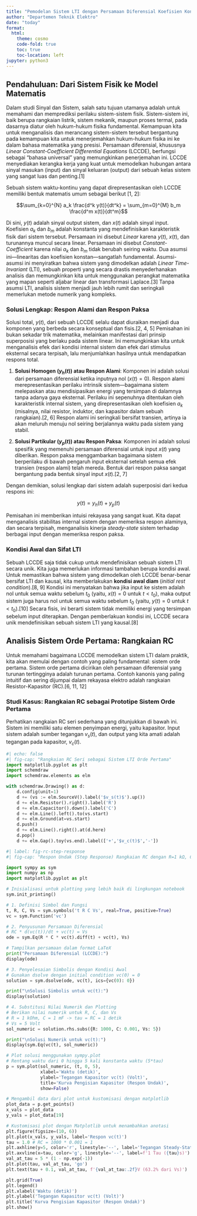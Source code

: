 ```yaml
---
title: "Pemodelan Sistem LTI dengan Persamaan Diferensial Koefisien Konstan (LCCDE)"
author: "Departemen Teknik Elektro"
date: "today"
format:
  html:
    theme: cosmo
    code-fold: true
    toc: true
    toc-location: left
jupyter: python3
---
```


## Pendahuluan: Dari Sistem Fisik ke Model Matematis

Dalam studi Sinyal dan Sistem, salah satu tujuan utamanya adalah untuk memahami dan memprediksi perilaku sistem-sistem fisik. Sistem-sistem ini, baik berupa rangkaian listrik, sistem mekanik, maupun proses termal, pada dasarnya diatur oleh hukum-hukum fisika fundamental. Kemampuan kita untuk menganalisis dan merancang sistem-sistem tersebut bergantung pada kemampuan kita untuk menerjemahkan hukum-hukum fisika ini ke dalam bahasa matematika yang presisi. Persamaan diferensial, khususnya *Linear Constant-Coefficient Differential Equations* (LCCDE), berfungsi sebagai "bahasa universal" yang memungkinkan penerjemahan ini. LCCDE menyediakan kerangka kerja yang kuat untuk memodelkan hubungan antara sinyal masukan (input) dan sinyal keluaran (output) dari sebuah kelas sistem yang sangat luas dan penting.[1]

Sebuah sistem waktu-kontinu yang dapat direpresentasikan oleh LCCDE memiliki bentuk matematis umum sebagai berikut [1, 2]:

$$\sum_{k=0}^{N} a_k \frac{d^k y(t)}{dt^k} = \sum_{m=0}^{M} b_m \frac{d^m x(t)}{dt^m}$$

Di sini, $y(t)$ adalah sinyal output sistem, dan $x(t)$ adalah sinyal input. Koefisien $a_k$ dan $b_m$ adalah konstanta yang mendefinisikan karakteristik fisik dari sistem tersebut. Persamaan ini disebut *Linear* karena $y(t)$, $x(t)$, dan turunannya muncul secara linear. Persamaan ini disebut *Constant-Coefficient* karena nilai $a_k$ dan $b_m$ tidak berubah seiring waktu. Dua asumsi ini—linearitas dan koefisien konstan—sangatlah fundamental. Asumsi-asumsi ini menyiratkan bahwa sistem yang dimodelkan adalah *Linear Time-Invariant* (LTI), sebuah properti yang secara drastis menyederhanakan analisis dan memungkinkan kita untuk menggunakan perangkat matematika yang mapan seperti aljabar linear dan transformasi Laplace.[3] Tanpa asumsi LTI, analisis sistem menjadi jauh lebih rumit dan seringkali memerlukan metode numerik yang kompleks.

### Solusi Lengkap: Respon Alami dan Respon Paksa

Solusi total, $y(t)$, dari sebuah LCCDE selalu dapat diuraikan menjadi dua komponen yang berbeda secara konseptual dan fisis.[2, 4, 5] Pemisahan ini bukan sekadar trik matematika, melainkan manifestasi dari prinsip superposisi yang berlaku pada sistem linear. Ini memungkinkan kita untuk menganalisis efek dari kondisi internal sistem dan efek dari stimulus eksternal secara terpisah, lalu menjumlahkan hasilnya untuk mendapatkan respons total.

1.  **Solusi Homogen ($y_h(t)$) atau Respon Alami**: Komponen ini adalah solusi dari persamaan diferensial ketika inputnya nol ($x(t) = 0$). Respon alami merepresentasikan perilaku intrinsik sistem—bagaimana sistem melepaskan atau mendisipasikan energi yang tersimpan di dalamnya tanpa adanya gaya eksternal. Perilaku ini sepenuhnya ditentukan oleh karakteristik internal sistem, yang direpresentasikan oleh koefisien $a_k$ (misalnya, nilai resistor, induktor, dan kapasitor dalam sebuah rangkaian).[2, 6] Respon alami ini seringkali bersifat transien, artinya ia akan meluruh menuju nol seiring berjalannya waktu pada sistem yang stabil.

2.  **Solusi Partikular ($y_p(t)$) atau Respon Paksa**: Komponen ini adalah solusi spesifik yang memenuhi persamaan diferensial untuk input $x(t)$ yang diberikan. Respon paksa menggambarkan bagaimana sistem berperilaku di bawah pengaruh input eksternal setelah semua efek transien (respon alami) telah mereda. Bentuk dari respon paksa sangat bergantung pada bentuk sinyal input $x(t)$.[2, 7]

Dengan demikian, solusi lengkap dari sistem adalah superposisi dari kedua respons ini:

$$y(t) = y_h(t) + y_p(t)$$

Pemisahan ini memberikan intuisi rekayasa yang sangat kuat. Kita dapat menganalisis stabilitas internal sistem dengan memeriksa respon alaminya, dan secara terpisah, menganalisis kinerja *steady-state* sistem terhadap berbagai input dengan memeriksa respon paksa.

### Kondisi Awal dan Sifat LTI

Sebuah LCCDE saja tidak cukup untuk mendefinisikan sebuah sistem LTI secara unik. Kita juga memerlukan informasi tambahan berupa kondisi awal. Untuk memastikan bahwa sistem yang dimodelkan oleh LCCDE benar-benar bersifat LTI dan kausal, kita memberlakukan **kondisi awal diam** (*initial rest condition*).[8, 9] Kondisi ini menyatakan bahwa jika input ke sistem adalah nol untuk semua waktu sebelum $t_0$ (yaitu, $x(t) = 0$ untuk $t < t_0$), maka output sistem juga harus nol untuk semua waktu sebelum $t_0$ (yaitu, $y(t) = 0$ untuk $t < t_0$).[10] Secara fisis, ini berarti sistem tidak memiliki energi yang tersimpan sebelum input diterapkan. Dengan pemberlakuan kondisi ini, LCCDE secara unik mendefinisikan sebuah sistem LTI yang kausal.[8]

## Analisis Sistem Orde Pertama: Rangkaian RC

Untuk memahami bagaimana LCCDE memodelkan sistem LTI dalam praktik, kita akan memulai dengan contoh yang paling fundamental: sistem orde pertama. Sistem orde pertama dicirikan oleh persamaan diferensial yang turunan tertingginya adalah turunan pertama. Contoh kanonis yang paling intuitif dan sering dijumpai dalam rekayasa elektro adalah rangkaian Resistor-Kapasitor (RC).[6, 11, 12]

### Studi Kasus: Rangkaian RC sebagai Prototipe Sistem Orde Pertama

Perhatikan rangkaian RC seri sederhana yang ditunjukkan di bawah ini. Sistem ini memiliki satu elemen penyimpan energi, yaitu kapasitor. Input sistem adalah sumber tegangan $v_s(t)$, dan output yang kita amati adalah tegangan pada kapasitor, $v_c(t)$.

```python
#| echo: false
#| fig-cap: "Rangkaian RC Seri sebagai Sistem LTI Orde Pertama"
import matplotlib.pyplot as plt
import schemdraw
import schemdraw.elements as elm

with schemdraw.Drawing() as d:
    d.config(unit=1)
    d += (vs := elm.SourceV().label('$v_s(t)$').up())
    d += elm.Resistor().right().label('R')
    d += elm.Capacitor().down().label('C')
    d += elm.Line().left().to(vs.start)
    d += elm.Ground(at=vs.start)
    d.push()
    d += elm.Line().right().at(d.here)
    d.pop()
    d += elm.Gap().toy(vs.end).label(['+','$v_c(t)$','-'])
```
```python
#| label: fig-rc-step-response
#| fig-cap: "Respon Undak (Step Response) Rangkaian RC dengan R=1 kΩ, C=1 mF, dan Vs=5 V"

import sympy as sym
import numpy as np
import matplotlib.pyplot as plt

# Inisialisasi untuk plotting yang lebih baik di lingkungan notebook
sym.init_printing()

# 1. Definisi Simbol dan Fungsi
t, R, C, Vs = sym.symbols('t R C Vs', real=True, positive=True)
vc = sym.Function('vc')

# 2. Penyusunan Persamaan Diferensial
# RC * d(vc(t))/dt + vc(t) = Vs
ode = sym.Eq(R * C * vc(t).diff(t) + vc(t), Vs)

# Tampilkan persamaan dalam format LaTeX
print("Persamaan Diferensial (LCCDE):")
display(ode)

# 3. Penyelesaian Simbolis dengan Kondisi Awal
# Gunakan dsolve dengan initial condition vc(0) = 0
solution = sym.dsolve(ode, vc(t), ics={vc(0): 0})

print("\nSolusi Simbolis untuk vc(t):")
display(solution)

# 4. Substitusi Nilai Numerik dan Plotting
# Berikan nilai numerik untuk R, C, dan Vs
# R = 1 kOhm, C = 1 mF -> tau = RC = 1 detik
# Vs = 5 Volt
sol_numeric = solution.rhs.subs({R: 1000, C: 0.001, Vs: 5})

print("\nSolusi Numerik untuk vc(t):")
display(sym.Eq(vc(t), sol_numeric))

# Plot solusi menggunakan sympy.plot
# Rentang waktu dari 0 hingga 5 kali konstanta waktu (5*tau)
p = sym.plot(sol_numeric, (t, 0, 5),
             xlabel='Waktu (detik)',
             ylabel='Tegangan Kapasitor vc(t) (Volt)',
             title='Kurva Pengisian Kapasitor (Respon Undak)',
             show=False)

# Mengambil data dari plot untuk kustomisasi dengan matplotlib
plot_data = p.get_points()
x_vals = plot_data
y_vals = plot_data[19]

# Kustomisasi plot dengan Matplotlib untuk menambahkan anotasi
plt.figure(figsize=(10, 6))
plt.plot(x_vals, y_vals, label='Respon vc(t)')
tau = 1.0 # RC = 1000 * 0.001 = 1
plt.axhline(y=5, color='r', linestyle='--', label='Tegangan Steady-State (Vs = 5V)')
plt.axvline(x=tau, color='g', linestyle='--', label=f'1 Tau ({tau}s)')
val_at_tau = 5 * (1 - np.exp(-1))
plt.plot(tau, val_at_tau, 'go')
plt.text(tau + 0.1, val_at_tau, f'{val_at_tau:.2f}V (63.2% dari Vs)')

plt.grid(True)
plt.legend()
plt.xlabel('Waktu (detik)')
plt.ylabel('Tegangan Kapasitor vc(t) (Volt)')
plt.title('Kurva Pengisian Kapasitor (Respon Undak)')
plt.show()

```